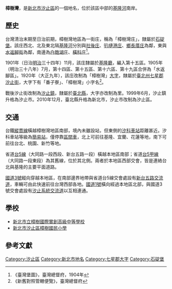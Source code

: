 {{noteTA
|1 = zh-cn:庄; zh-hk:庄; zh-tw:庄;
}}
'''樟樹灣'''，是[[新北市|新北市]][[汐止區|汐止區]]的一個地名，位於該區中部的[[基隆河|基隆河]]南岸。
{{Min-nan
| title     = 樟樹灣
| img       = 
| caption   = 
| choan-han = 樟樹灣
| han-lo    = 
| choan-lo  = chiuⁿ-chhiū-uan
| tai-lo    = tsiunn-tshiū-uan
}}

== 歷史 ==
台灣清治末期至日治前期，樟樹灣地區為一街庄，稱為「樟樹灣庄」，隸屬於[[石碇堡|石碇堡]]。該庄西北、北及東北隔[[基隆河|基隆河]]分別與[[社後_(新北市汐止區)|社後庄]]、[[叭嗹港庄|叭嗹港庄]]、[[鄉長厝庄|鄉長厝庄]]為鄰，東與[[水返腳街|水返腳街]]為鄰，南邊為[[白匏湖庄|白匏湖庄]]、[[橫科庄|橫科庄]]<ref>《臺灣堡圖》，臺灣總督府，1904年</ref>。

1901年（日治[[明治|明治]]三十四年）11月，該庄隸屬於[[基隆廳|基隆廳]]，編入第十五區。1905年（明治三十八年）7月，第十四區、第十五區、第十六區、第十九區合併為「水返腳區」。1920年（大正九年），該庄改制為「樟樹灣」[[大字|大字]]，隸屬於[[臺北州|臺北州]][[七星郡|七星郡]][[汐止街|汐止街]]，大字下有「番子寮」、「樟樹灣」小字名<ref>《新舊對照管轄便覽》，臺灣總督府</ref>。

戰後汐止街改制為[[汐止鎮|汐止鎮]]，隸屬於[[臺北縣|臺北縣]]，大字亦改制為里。1999年6月，汐止鎮升格為汐止市。2010年12月，臺北縣升格為新北市，汐止市改制為汐止區。

==交通==
台鐵[[縱貫線_(北段)|縱貫線]]橫越樟樹灣地區南部，境內未雖設站，但東側的[[汐科車站|汐科車站]]距離甚近。汐科車站等級為[[簡易站|簡易站]]，僅停靠[[臺鐵區間車|區間車]]，北上可前往基隆、宜蘭、花蓮等地，南下可前往台北、桃園、新竹等地。

省道[[台5線|台5線]]（大同路一段西段、新台五路一段）橫越本地區南部；省道[[台5甲線|台5甲線]]（大同路一段東段）為其舊線，位於其北側。兩者於本地區西部交會，皆是連絡台北與基隆的主要平面道路。

[[福爾摩沙高速公路|國道3號]]縱向穿越本地區，在南部邊界地帶與省道台5線交會處設有[[新台五路交流道|新台五路交流道]]，車輛可由此快速前往台灣西部各地。[[中山高速公路|國道1號]]橫向經過本地區北部，與國道3號交會處設有[[汐止系統交流道|汐止系統交流道]]以互相連通。

==學校==
*[[新北市立樟樹國際實創高級中等學校|新北市立樟樹國際實創高級中等學校]]
*[[新北市汐止區樟樹國民小學|新北市汐止區樟樹國民小學]]

== 參考文獻 ==
{{Reflist}}
{{七星郡}}
[[Category:汐止區|Category:汐止區]]
[[Category:新北市地名|Category:新北市地名]]
[[Category:七星郡大字|Category:七星郡大字]]
[[Category:石碇堡|Category:石碇堡]]